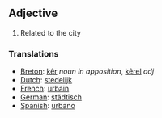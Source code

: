 ==Adjective==

#Related to the city

===Translations===
*[[Breton]]: [[kêr]] ''noun in apposition'', [[kêrel]] ''adj''
*[[Dutch]]: [[stedelijk]]
*[[French]]: [[urbain]]
*[[German]]: [[städtisch]]
*[[Spanish]]: [[urbano]]
